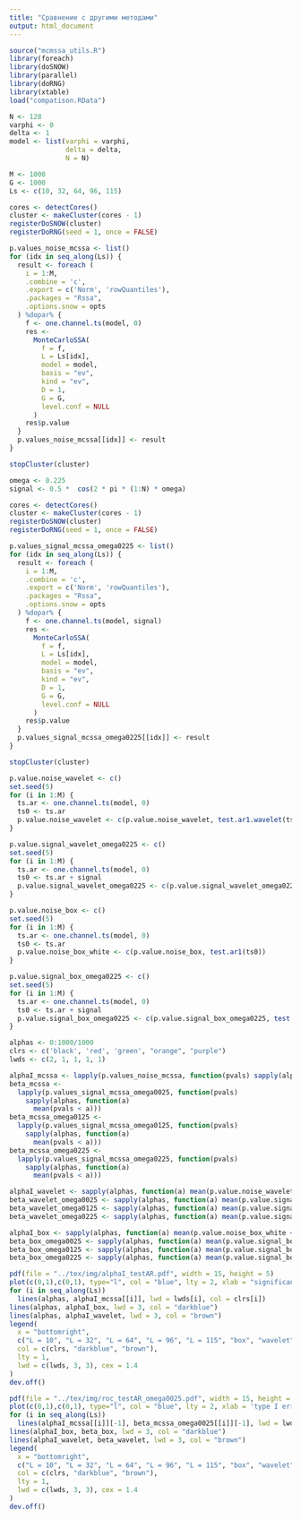 ```yaml
---
title: "Сравнение с другими методами"
output: html_document
---
```


```r
source("mcmssa_utils.R")
library(foreach)
library(doSNOW)
library(parallel)
library(doRNG)
library(xtable)
load("compatison.RData")

N <- 128
varphi <- 0
delta <- 1
model <- list(varphi = varphi,
              delta = delta,
              N = N)

M <- 1000
G <- 1000
Ls <- c(10, 32, 64, 96, 115)
```

```r
cores <- detectCores()
cluster <- makeCluster(cores - 1)
registerDoSNOW(cluster)
registerDoRNG(seed = 1, once = FALSE)

p.values_noise_mcssa <- list()
for (idx in seq_along(Ls)) {
  result <- foreach (
    i = 1:M,
    .combine = 'c',
    .export = c('Norm', 'rowQuantiles'),
    .packages = "Rssa",
    .options.snow = opts
  ) %dopar% {
    f <- one.channel.ts(model, 0)
    res <-
      MonteCarloSSA(
        f = f,
        L = Ls[idx],
        model = model,
        basis = "ev",
        kind = "ev",
        D = 1,
        G = G,
        level.conf = NULL
      )
    res$p.value
  }
  p.values_noise_mcssa[[idx]] <- result
}

stopCluster(cluster)
```

```r
omega <- 0.225
signal <- 0.5 *  cos(2 * pi * (1:N) * omega)

cores <- detectCores()
cluster <- makeCluster(cores - 1)
registerDoSNOW(cluster)
registerDoRNG(seed = 1, once = FALSE)

p.values_signal_mcssa_omega0225 <- list()
for (idx in seq_along(Ls)) {
  result <- foreach (
    i = 1:M,
    .combine = 'c',
    .export = c('Norm', 'rowQuantiles'),
    .packages = "Rssa",
    .options.snow = opts
  ) %dopar% {
    f <- one.channel.ts(model, signal)
    res <-
      MonteCarloSSA(
        f = f,
        L = Ls[idx],
        model = model,
        basis = "ev",
        kind = "ev",
        D = 1,
        G = G,
        level.conf = NULL
      )
    res$p.value
  }
  p.values_signal_mcssa_omega0225[[idx]] <- result
}

stopCluster(cluster)
```

```r
p.value.noise_wavelet <- c()
set.seed(5)
for (i in 1:M) {
  ts.ar <- one.channel.ts(model, 0)
  ts0 <- ts.ar
  p.value.noise_wavelet <- c(p.value.noise_wavelet, test.ar1.wavelet(ts0))
}
```

```r
p.value.signal_wavelet_omega0225 <- c()
set.seed(5)
for (i in 1:M) {
  ts.ar <- one.channel.ts(model, 0)
  ts0 <- ts.ar + signal
  p.value.signal_wavelet_omega0225 <- c(p.value.signal_wavelet_omega0225, test.ar1.wavelet(ts0))
}
```

```r
p.value.noise_box <- c()
set.seed(5)
for (i in 1:M) {
  ts.ar <- one.channel.ts(model, 0)
  ts0 <- ts.ar
  p.value.noise_box_white <- c(p.value.noise_box, test.ar1(ts0))
}
```

```r
p.value.signal_box_omega0225 <- c()
set.seed(5)
for (i in 1:M) {
  ts.ar <- one.channel.ts(model, 0)
  ts0 <- ts.ar + signal
  p.value.signal_box_omega0225 <- c(p.value.signal_box_omega0225, test.ar1(ts0))
}
```

```r
alphas <- 0:1000/1000
clrs <- c('black', 'red', 'green', "orange", "purple")
lwds <- c(2, 1, 1, 1, 1)

alphaI_mcssa <- lapply(p.values_noise_mcssa, function(pvals) sapply(alphas, function(a) mean(pvals < a)))
beta_mcssa <-
  lapply(p.values_signal_mcssa_omega0025, function(pvals)
    sapply(alphas, function(a)
      mean(pvals < a)))
beta_mcssa_omega0125 <-
  lapply(p.values_signal_mcssa_omega0125, function(pvals)
    sapply(alphas, function(a)
      mean(pvals < a)))
beta_mcssa_omega0225 <-
  lapply(p.values_signal_mcssa_omega0225, function(pvals)
    sapply(alphas, function(a)
      mean(pvals < a)))

alphaI_wavelet <- sapply(alphas, function(a) mean(p.value.noise_wavelet_white < a))
beta_wavelet_omega0025 <- sapply(alphas, function(a) mean(p.value.signal_wavelet_omega0025 < a))
beta_wavelet_omega0125 <- sapply(alphas, function(a) mean(p.value.signal_wavelet_omega0125 < a))
beta_wavelet_omega0225 <- sapply(alphas, function(a) mean(p.value.signal_wavelet_omega0225 < a))

alphaI_box <- sapply(alphas, function(a) mean(p.value.noise_box_white < a))
beta_box_omega0025 <- sapply(alphas, function(a) mean(p.value.signal_box_omega0025 < a))
beta_box_omega0125 <- sapply(alphas, function(a) mean(p.value.signal_box_omega0125 < a))
beta_box_omega0225 <- sapply(alphas, function(a) mean(p.value.signal_box_omega0225 < a))
```

```r
pdf(file = "../tex/img/alphaI_testAR.pdf", width = 15, height = 5)
plot(c(0,1),c(0,1), type="l", col = "blue", lty = 2, xlab = "significance level", ylab = 'type I error', cex.lab=1.8, cex.axis=1.8, cex.sub=1.8)
for (i in seq_along(Ls))
  lines(alphas, alphaI_mcssa[[i]], lwd = lwds[i], col = clrs[i])
lines(alphas, alphaI_box, lwd = 3, col = "darkblue")
lines(alphas, alphaI_wavelet, lwd = 3, col = "brown")
legend(
  x = "bottomright",
  c("L = 10", "L = 32", "L = 64", "L = 96", "L = 115", "box", "wavelet"),
  col = c(clrs, "darkblue", "brown"),
  lty = 1,
  lwd = c(lwds, 3, 3), cex = 1.4
)
dev.off()
```

```r
pdf(file = "../tex/img/roc_testAR_omega0025.pdf", width = 15, height = 5)
plot(c(0,1),c(0,1), type="l", col = "blue", lty = 2, xlab = 'type I error', ylab = 'power', cex.lab=1.8, cex.axis=1.8, cex.sub=1.8)
for (i in seq_along(Ls))
  lines(alphaI_mcssa[[i]][-1], beta_mcssa_omega0025[[i]][-1], lwd = lwds[i], col = clrs[i])
lines(alphaI_box, beta_box, lwd = 3, col = "darkblue")
lines(alphaI_wavelet, beta_wavelet, lwd = 3, col = "brown")
legend(
  x = "bottomright",
  c("L = 10", "L = 32", "L = 64", "L = 96", "L = 115", "box", "wavelet"),
  col = c(clrs, "darkblue", "brown"),
  lty = 1,
  lwd = c(lwds, 3, 3), cex = 1.4
)
dev.off()
```
